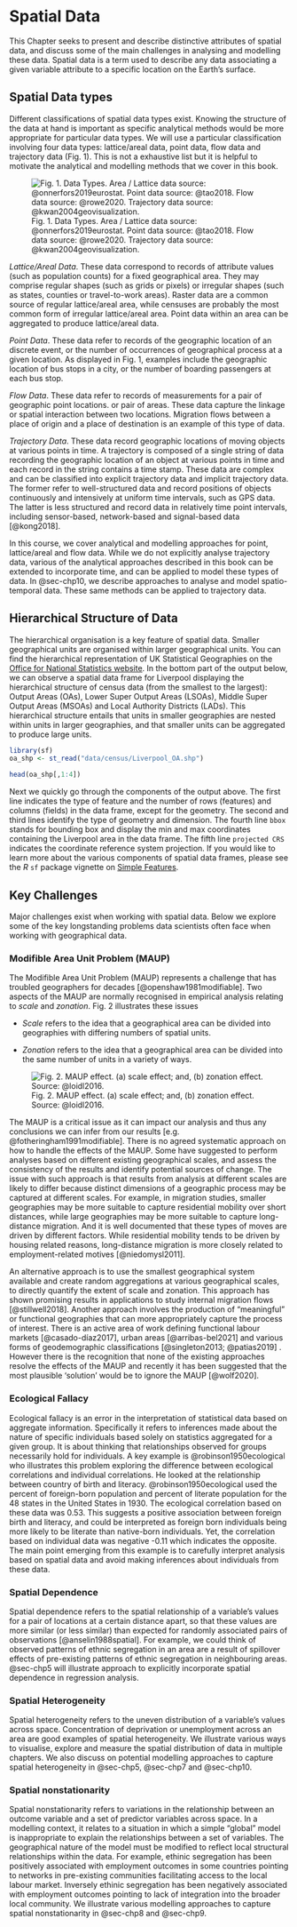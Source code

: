 # Spatial Data {#spatial_data}

This Chapter seeks to present and describe distinctive attributes of spatial data, and discuss some of the main challenges in analysing and modelling these data. Spatial data is a term used to describe any data associating a given variable attribute to a specific location on the Earth's surface.

## Spatial Data types

Different classifications of spatial data types exist. Knowing the structure of the data at hand is important as specific analytical methods would be more appropriate for particular data types. We will use a particular classification involving four data types: lattice/areal data, point data, flow data and trajectory data (Fig. 1). This is not a exhaustive list but it is helpful to motivate the analytical and modelling methods that we cover in this book.

![Fig. 1. Data Types. Area / Lattice data source: @onnerfors2019eurostat. Point data source: @tao2018. Flow data source: @rowe2020. Trajectory data source: @kwan2004geovisualization.](figs/ch1/datatypes.png)

*Lattice/Areal Data*. These data correspond to records of attribute values (such as population counts) for a fixed geographical area. They may comprise regular shapes (such as grids or pixels) or irregular shapes (such as states, counties or travel-to-work areas). Raster data are a common source of regular lattice/areal area, while censuses are probably the most common form of irregular lattice/areal area. Point data within an area can be aggregated to produce lattice/areal data.

*Point Data*. These data refer to records of the geographic location of an discrete event, or the number of occurrences of geographical process at a given location. As displayed in Fig. 1, examples include the geographic location of bus stops in a city, or the number of boarding passengers at each bus stop.

*Flow Data*. These data refer to records of measurements for a pair of geographic point locations. or pair of areas. These data capture the linkage or spatial interaction between two locations. Migration flows between a place of origin and a place of destination is an example of this type of data.

*Trajectory Data*. These data record geographic locations of moving objects at various points in time. A trajectory is composed of a single string of data recording the geographic location of an object at various points in time and each record in the string contains a time stamp. These data are complex and can be classified into explicit trajectory data and implicit trajectory data. The former refer to well-structured data and record positions of objects continuously and intensively at uniform time intervals, such as GPS data. The latter is less structured and record data in relatively time point intervals, including sensor-based, network-based and signal-based data [@kong2018].

In this course, we cover analytical and modelling approaches for point, lattice/areal and flow data. While we do not explicitly analyse trajectory data, various of the analytical approaches described in this book can be extended to incorporate time, and can be applied to model these types of data. In @sec-chp10, we describe approaches to analyse and model spatio-temporal data. These same methods can be applied to trajectory data.

## Hierarchical Structure of Data

The hierarchical organisation is a key feature of spatial data. Smaller geographical units are organised within larger geographical units. You can find the hierarchical representation of UK Statistical Geographies on the [Office for National Statistics website](https://geoportal.statistics.gov.uk/search?collection=Document&sort=name&tags=all(DOC_HRSG%2CDEC_2020)). In the bottom part of the output below, we can observe a spatial data frame for Liverpool displaying the hierarchical structure of census data (from the smallest to the largest): Output Areas (OAs), Lower Super Output Areas (LSOAs), Middle Super Output Areas (MSOAs) and Local Authority Districts (LADs). This hierarchical structure entails that units in smaller geographies are nested within units in larger geographies, and that smaller units can be aggregated to produce large units.

```r
library(sf)
oa_shp <- st_read("data/census/Liverpool_OA.shp")
```

```r
head(oa_shp[,1:4])
```

Next we quickly go through the components of the output above. The first line indicates the type of feature and the number of rows (features) and columns (fields) in the data frame, except for the geometry. The second and third lines identify the type of geometry and dimension. The fourth line `bbox` stands for bounding box and display the min and max coordinates containing the Liverpool area in the data frame. The fifth line `projected CRS` indicates the coordinate reference system projection. If you would like to learn more about the various components of spatial data frames, please see the *R* `sf` package vignette on [Simple Features](https://r-spatial.github.io/sf/articles/sf1.html).

## Key Challenges

Major challenges exist when working with spatial data. Below we explore some of the key longstanding problems data scientists often face when working with geographical data.

### Modifible Area Unit Problem (MAUP)

The Modifible Area Unit Problem (MAUP) represents a challenge that has troubled geographers for decades [@openshaw1981modifiable]. Two aspects of the MAUP are normally recognised in empirical analysis relating to *scale* and *zonation*. Fig. 2 illustrates these issues

-   *Scale* refers to the idea that a geographical area can be divided into geographies with differing numbers of spatial units.

-   *Zonation* refers to the idea that a geographical area can be divided into the same number of units in a variety of ways.

![Fig. 2. MAUP effect. (a) scale effect; and, (b) zonation effect. Source: @loidl2016.](figs/ch1/maup.png)

The MAUP is a critical issue as it can impact our analysis and thus any conclusions we can infer from our results [e.g. @fotheringham1991modifiable]. There is no agreed systematic approach on how to handle the effects of the MAUP. Some have suggested to perform analyses based on different existing geographical scales, and assess the consistency of the results and identify potential sources of change. The issue with such approach is that results from analysis at different scales are likely to differ because distinct dimensions of a geographic process may be captured at different scales. For example, in migration studies, smaller geographies may be more suitable to capture residential mobility over short distances, while large geographies may be more suitable to capture long-distance migration. And it is well documented that these types of moves are driven by different factors. While residential mobility tends to be driven by housing related reasons, long-distance migration is more closely related to employment-related motives [@niedomysl2011].

An alternative approach is to use the smallest geographical system available and create random aggregations at various geographical scales, to directly quantify the extent of scale and zonation. This approach has shown promising results in applications to study internal migration flows [@stillwell2018]. Another approach involves the production of "meaningful" or functional geographies that can more appropriately capture the process of interest. There is an active area of work defining functional labour markets [@casado-díaz2017], urban areas [@arribas-bel2021] and various forms of geodemographic classifications [@singleton2013; @patias2019] . However there is the recognition that none of the existing approaches resolve the effects of the MAUP and recently it has been suggested that the most plausible 'solution' would be to ignore the MAUP [@wolf2020].

### Ecological Fallacy

Ecological fallacy is an error in the interpretation of statistical data based on aggregate information. Specifically it refers to inferences made about the nature of specific individuals based solely on statistics aggregated for a given group. It is about thinking that relationships observed for groups necessarily hold for individuals. A key example is @robinson1950ecological who illustrates this problem exploring the difference between ecological correlations and individual correlations. He looked at the relationship between country of birth and literacy. @robinson1950ecological used the percent of foreign-born population and percent of literate population for the 48 states in the United States in 1930. The ecological correlation based on these data was 0.53. This suggests a positive association between foreign birth and literacy, and could be interpreted as foreign born individuals being more likely to be literate than native-born individuals. Yet, the correlation based on individual data was negative -0.11 which indicates the opposite. The main point emerging from this example is to carefully interpret analysis based on spatial data and avoid making inferences about individuals from these data.

### Spatial Dependence

Spatial dependence refers to the spatial relationship of a variable's values for a pair of locations at a certain distance apart, so that these values are more similar (or less similar) than expected for randomly associated pairs of observations [@anselin1988spatial]. For example, we could think of observed patterns of ethnic segregation in an area are a result of spillover effects of pre-existing patterns of ethnic segregation in neighbouring areas. @sec-chp5 will illustrate approach to explicitly incorporate spatial dependence in regression analysis.

### Spatial Heterogeneity

Spatial heterogeneity refers to the uneven distribution of a variable's values across space. Concentration of deprivation or unemployment across an area are good examples of spatial heterogeneity. We illustrate various ways to visualise, explore and measure the spatial distribution of data in multiple chapters. We also discuss on potential modelling approaches to capture spatial heterogeneity in @sec-chp5, @sec-chp7 and @sec-chp10.

### Spatial nonstationarity

Spatial nonstationarity refers to variations in the relationship between an outcome variable and a set of predictor variables across space. In a modelling context, it relates to a situation in which a simple "global" model is inappropriate to explain the relationships between a set of variables. The geographical nature of the model must be modified to reflect local structural relationships within the data. For example, ethinic segregation has been positively associated with employment outcomes in some countries pointing to networks in pre-existing communities facilitating access to the local labour market. Inversely ethinic segregation has been negatively associated with employment outcomes pointing to lack of integration into the broader local community. We illustrate various modelling approaches to capture spatial nonstationarity in @sec-chp8 and @sec-chp9.
